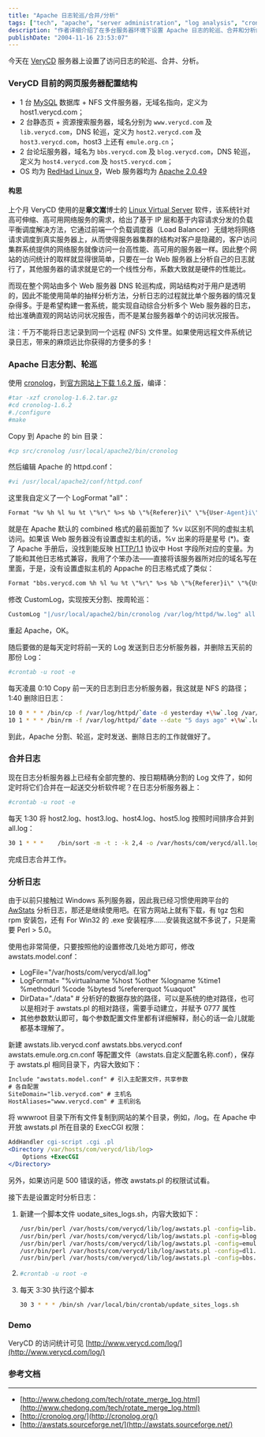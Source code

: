 ```yaml
---
title: "Apache 日志轮巡/合并/分析"
tags: ["tech", "apache", "server administration", "log analysis", "cronolog", "awstats", "linux", "web server", "verycd", "system administration"]
description: "作者详细介绍了在多台服务器环境下设置 Apache 日志的轮巡、合并和分析的完整方案，涵盖了使用 cronolog 进行日志分割与轮巡、基于 crontab 的日志收集与合并，以及使用 AwStats 进行综合分析，为分布式 Web 服务器环境提供了实用的日志管理解决方案。"
publishDate: "2004-11-16 23:53:07"
---
```


今天在 [VeryCD](http://www.verycd.com/) 服务器上设置了访问日志的轮巡、合并、分析。

### VeryCD 目前的网页服务器配置结构

- 1 台 [MySQL](http://www.mysql.com/) 数据库 + NFS 文件服务器，无域名指向，定义为 host1.verycd.com；
- 2 台静态页 + 资源搜索服务器，域名分别为 `www.verycd.com` 及 `lib.verycd.com`，DNS 轮巡，定义为 `host2.verycd.com` 及 `host3.verycd.com`，host3 上还有 `emule.org.cn`；
- 2 台论坛服务器，域名为 `bbs.verycd.com` 及 `blog.verycd.com`，DNS 轮巡，定义为 `host4.verycd.com` 及 `host5.verycd.com`；
- OS 均为 [RedHad Linux 9](http://www.redhat.com/)，Web 服务器均为 [Apache 2.0.49](http://httpd.apache.org/)

#### 构思

上个月 VeryCD 使用的是**章文嵩**博士的 [Linux Virtual Server](http://linuxvirtualserver.org/) 软件，该系统针对高可伸缩、高可用网络服务的需求，给出了基于 IP 层和基于内容请求分发的负载平衡调度解决方法，它通过前端一个负载调度器（Load Balancer）无缝地将网络请求调度到真实服务器上，从而使得服务器集群的结构对客户是隐藏的，客户访问集群系统提供的网络服务就像访问一台高性能、高可用的服务器一样。因此整个网站的访问统计的取样就显得很简单，只要在一台 Web 服务器上分析自己的日志就行了，其他服务器的请求就是它的一个线性分布，系数大致就是硬件的性能比。

而现在整个网站由多个 Web 服务器 DNS 轮巡构成，网站结构对于用户是透明的，因此不能使用简单的抽样分析方法，分析日志的过程就比单个服务器的情况复杂得多。于是希望构建一套系统，能实现自动综合分析多个 Web 服务器的日志，给出准确直观的网站访问状况报告，而不是某台服务器单个的访问状况报告。

注：千万不能将日志记录到同一个远程 (NFS) 文件里。如果使用远程文件系统记录日志，带来的麻烦远比你获得的方便多的多！

### Apache 日志分割、轮巡

使用 [cronolog](http://www.cronolog.org/)，到[官方网站上下载 1.6.2 版](http://cronolog.org/download/cronolog-1.6.2.tar.gz)，编译：

```bash
#tar -xzf cronolog-1.6.2.tar.gz
#cd cronolog-1.6.2
#./configure
#make
```

Copy 到 Apache 的 bin 目录：

```bash
#cp src/cronolog /usr/local/apache2/bin/cronolog
```

然后编辑 Apache 的 httpd.conf：

```bash
#vi /usr/local/apache2/conf/httpd.conf
```

这里我自定义了一个 LogFormat "all"：

```apache
Format "%v %h %l %u %t \"%r\" %>s %b \"%{Referer}i\" \"%{User-Agent}i\"" all
```

就是在 Apache 默认的 combined 格式的最前面加了 %v 以区别不同的虚拟主机访问。如果该 Web 服务器没有设置虚拟主机的话，%v 出来的将是星号 (*)。查了 Apache 手册后，没找到能反映 [HTTP/1.1](http://www.w3.org/Protocols/rfc2616/rfc2616.html) 协议中 Host 字段所对应的变量。为了能和其他日志格式兼容，我用了个笨办法——直接将该服务器所对应的域名写在里面，于是，没有设置虚拟主机的 Appache 的日志格式成了类似：

```apache
Format "bbs.verycd.com %h %l %u %t \"%r\" %>s %b \"%{Referer}i\" \"%{User-Agent}i\"" all
```

修改 CustomLog，实现按天分割、按周轮巡：

```apache
CustomLog "|/usr/local/apache2/bin/cronolog /var/log/httpd/%w.log" all
```

重起 Apache，OK。

随后要做的是每天定时将前一天的 Log 发送到日志分析服务器，并删除五天前的那份 Log：

```bash
#crontab -u root -e
```

每天凌晨 0:10 Copy 前一天的日志到日志分析服务器，我这就是 NFS 的路径；1:40 删除旧日志：

```bash
10 0 * * * /bin/cp -f /var/log/httpd/`date -d yesterday +\%w`.log /var/hosts/com/verycd/host1.log
10 1 * * * /bin/rm -f /var/log/httpd/`date --date "5 days ago" +\%w`.log
```

到此，Apache 分割、轮巡，定时发送、删除日志的工作就做好了。

### 合并日志

现在日志分析服务器上已经有全部完整的、按日期精确分割的 Log 文件了，如何定时将它们合并在一起送交分析软件呢？在日志分析服务器上：

```bash
#crontab -u root -e
```

每天 1:30 将 host2.log、host3.log、host4.log、host5.log 按照时间排序合并到 all.log：

```bash
30 1 * * *    /bin/sort -m -t : -k 2,4 -o /var/hosts/com/verycd/all.log   /var/hosts/com/verycd/host2.log  /var/hosts/com/verycd/host3.log   /var/hosts/com/verycd/host4.log   /var/hosts/com/verycd/host5.log
```

完成日志合并工作。

### 分析日志

由于以前只接触过 Windows 系列服务器，因此我已经习惯使用跨平台的 [AwStats](http://awstats.sourceforge.net/) 分析日志，那还是继续使用吧。在官方网站上就有下载，有 tgz 包和 rpm 安装包，还有 For Win32 的 .exe 安装程序……安装我这就不多说了，只是需要 Perl > 5.0。

使用也非常简便，只要按照他的设置修改几处地方即可，修改 awstats.model.conf：

- LogFile="/var/hosts/com/verycd/all.log"
- LogFormat= "%virtualname %host %other %logname %time1 %methodurl %code %bytesd %refererquot %uaquot"
- DirData="./data" # 分析好的数据存放的路径，可以是系统的绝对路径，也可以是相对于 awstats.pl 的相对路径，需要手动建立，并赋予 0777 属性
- 其他参数默认即可，每个参数配置文件里都有详细解释，耐心的话一会儿就能都基本理解了。

新建 awstats.lib.verycd.conf awstats.bbs.verycd.conf awstats.emule.org.cn.conf 等配置文件（awstats.自定义配置名称.conf），保存于 awstats.pl 相同目录下，内容大致如下：

```txt
Include "awstats.model.conf" # 引入主配置文件，共享参数
# 各自配置
SiteDomain="lib.verycd.com" # 主机名
HostAliases="www.verycd.com" # 主机别名
```

将 wwwroot 目录下所有文件复制到网站的某个目录，例如，/log。在 Apache 中开放 awstats.pl 所在目录的 ExecCGI 权限：

```apache
AddHandler cgi-script .cgi .pl
<Directory /var/hosts/com/verycd/lib/log>
    Options +ExecCGI
</Directory>
```

另外，如果访问是 500 错误的话，修改 awstats.pl 的权限试试看。

接下去是设置定时分析日志：

1. 新建一个脚本文件 uodate_sites_logs.sh，内容大致如下：

   ```bash
   /usr/bin/perl /var/hosts/com/verycd/lib/log/awstats.pl -config=lib.verycd.com -update=1
   /usr/bin/perl /var/hosts/com/verycd/lib/log/awstats.pl -config=blog.verycd.com -update=1
   /usr/bin/perl /var/hosts/com/verycd/lib/log/awstats.pl -config=emule.org.cn -update=1
   /usr/bin/perl /var/hosts/com/verycd/lib/log/awstats.pl -config=dl1.emule.org.cn -update=1
   /usr/bin/perl /var/hosts/com/verycd/lib/log/awstats.pl -config=bbs.verycd.com -update=1
   ```

2. ```bash
   #crontab -u root -e
   ```

3. 每天 3:30 执行这个脚本

   ```bash
   30 3 * * * /bin/sh /var/local/bin/crontab/update_sites_logs.sh
   ```

### Demo

VeryCD 的访问统计可见 [http://www.verycd.com/log/](http://www.verycd.com/log/)

### 参考文档

---

- [http://www.chedong.com/tech/rotate_merge_log.html](http://www.chedong.com/tech/rotate_merge_log.html)
- [http://cronolog.org/](http://cronolog.org/)
- [http://awstats.sourceforge.net/](http://awstats.sourceforge.net/)
